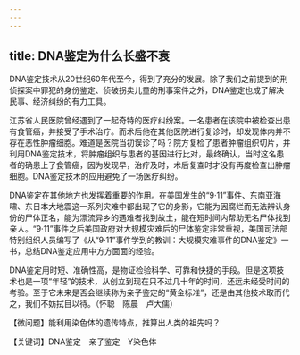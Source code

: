 ```yaml
---
---
---
```

title: DNA鉴定为什么长盛不衰
---




DNA鉴定技术从20世纪60年代至今，得到了充分的发展。除了我们之前提到的刑侦探案中罪犯的身份鉴定、侦破拐卖儿童的刑事案件之外，DNA鉴定也成了解决民事、经济纠纷的有力工具。

江苏省人民医院曾经遇到了一起奇特的医疗纠纷案。一名患者在该院中被检查出患有食管癌，并接受了手术治疗。而术后他在其他医院进行复诊时，却发现体内并不存在恶性肿瘤细胞。难道是医院当初误诊了吗？院方复检了患者肿瘤组织切片，并利用DNA鉴定技术，将肿瘤组织与患者的基因进行比对，最终确认，当时这名患者的确患上了食管癌，因为发现早，治疗及时，术后复查时才没有再度检查出肿瘤细胞。DNA鉴定技术的应用避免了一场医疗纠纷。

DNA鉴定在其他地方也发挥着重要的作用。在美国发生的“9·11”事件、东南亚海啸、东日本大地震这一系列灾难中都出现了它的身影，它能为因腐烂而无法辨认身份的尸体正名，能为漂流异乡的遇难者找到故土，能在短时间内帮助无名尸体找到亲人。“9·11”事件之后美国政府对大规模灾难后的尸体鉴定非常重视，美国司法部特别组织人员编写了《从“9·11”事件学到的教训：大规模灾难事件的DNA鉴定》一书，总结DNA鉴定应用中方方面面的经验。

DNA鉴定用时短、准确性高，是物证检验科学、可靠和快捷的手段。但是这项技术也是一项“年轻”的技术，从创立到现在只不过几十年的时间，还远未经受时间的考验。至于它未来是否会继续称为亲子鉴定的“黄金标准”，还是由其他技术取而代之，我们不妨拭目以待。（怀聪　陈晨　卢大儒）





【微问题】能利用染色体的遗传特点，推算出人类的祖先吗？

【关键词】DNA鉴定　亲子鉴定　Y染色体